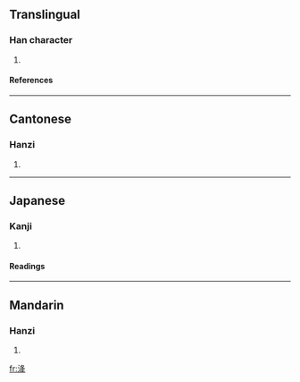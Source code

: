 {{see|洪}}

==Translingual==
===Han character===
{{Han char|rn=85|rad=水|as=06|sn=9|four=3715<sub>4</sub>|canj=水竹水手 (EHEQ)}}
# {{defn|Han|sort=水06}}
====References====
{{Han ref|kx=0620.140|dkj=17382|dj=1016.040|hdz=31614.020|uh=6D1A|ud=27930|bh=CF7A|bd=53114}}

----
==Cantonese==
===Hanzi===
{{yue-hanzi|jyut=|y=gong3}}
# {{defn|Cantonese}}

----
==Japanese==
===Kanji===
{{ja-kanji|grade=|rs=水06}}
# {{defn|Japanese}} 
====Readings====
{{ja-readings|on=[[こう]] (kō), [[ぐ]] (gu)|kun=}}

----
==Mandarin==
===Hanzi===
{{cmn-hanzi|pin=[[jiàng]] ([[jiang4]])|wg=chiang<sup>4</sup>}}
# {{defn|Mandarin}}

[[fr:洚]]